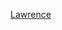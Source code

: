 {{US county navigation box
| template_name = 勞倫斯縣 (印地安納州)
| collapse_state = 
| listclass = hlist
| county = 勞倫斯縣
| state = 印地安納州

| map_image = Map of Indiana highlighting Lawrence County.svg
| map_caption = 
| map_size = 100x100

| seat = 貝德福德

| title1 = [[都市]]
| body1 = 
* [[貝德福德 (印地安納州)|貝德福德]]
* [[米切爾 (印地安納州)|米切爾]]

| title2 = [[鎮|市鎮]]
| body2  = 
* [[烏利蒂克 (印地安納州)|烏利蒂克]]

| title3 = [[行政鎮區]]
| body3  =
* [[博諾鎮區 (印地安納州勞倫斯縣)|博諾]]
* [[古斯里鎮區 (印地安納州勞倫斯縣)|古斯里]]
* [[印地安克里克鎮區 (印地安納州勞倫斯縣)|印地安克里克]]
* [[馬里昂鎮區 (印地安納州勞倫斯縣)|馬里昂]]
* [[馬歇爾鎮區 (印地安納州勞倫斯縣)|馬歇爾]]
* [[佩里鎮區 (印地安納州勞倫斯縣)|佩里]]
* [[普萊森特倫鎮區 (印地安納州勞倫斯縣)|普萊森特倫]]
* [[肖斯威克鎮區 (印地安納州勞倫斯縣)|肖斯威克]]
* [[斯派斯瓦利鎮區 (印地安納州勞倫斯縣)|斯派斯瓦利]]

| title4 = [[人口普查指定地區]]
| body4 = 
* [[阿沃卡 (印地安納州)|阿沃卡]]
* [[威廉斯 (印地安納州勞倫斯縣)|威廉斯]]

| title5 = [[非建制地區]]
| body5 = 
* [[巴特利茨維爾 (印地安納州)|巴特利茨維爾]]
* [[博諾 (印地安納州勞倫斯縣)|博諾]]
* [[布萊恩茨維爾 (印地安納州)|布萊恩茨維爾]]
* [[布達 (印地安納州)|布達]]
* [[考維維爾 (印地安納州)|考維維爾]]
* [[科克斯頓 (印地安納州)|科克斯頓]]
* [[東烏利蒂克 (印地安納州)|東烏利蒂克]]
* [[伊利 (印地安納州勞倫斯縣)|伊利]]
* [[尤里卡 (印地安納州勞倫斯縣)|尤里卡]]
* [[費耶特維爾 (印地安納州)|費耶特維爾]]
* [[里特納堡 (印地安納州)|里特納堡]]
* [[喬治亞 (印地安納州)|喬治亞]]
* [[古斯里 (印地安納州)|古斯里]]
* [[哈特利維爾 (印地安納州)|哈特利維爾]]
* [[赫爾頓維爾 (印地安納州)|赫爾頓維爾]]
* [[休倫 (印地安納州)|休倫]]
* [[猶大 (印地安納州)|猶大]]
* [[勞倫斯波特 (印地安納州)|勞倫斯波特]]
* [[利斯維爾 (印地安納州)|利斯維爾]]
* [[洛根 (印地安納州勞倫斯縣)|洛根]]
* [[穆爾斯敦 (印地安納州)|穆爾斯敦]]
* [[默多克 (印地安納州)|默多克]]
* [[尼德莫爾 (印地安納州勞倫斯縣)|尼德莫爾]]
* [[帕頓山 (印地安納州)|帕頓山]]
* [[皮爾勒斯 (印地安納州)|皮爾勒斯]]
* [[平胡克 (印地安納州勞倫斯縣)|平胡克]]
* [[波普科恩 (印地安納州)|波普科恩]]
* [[拉比特維爾 (印地安納州)|拉比特維爾]]
* [[紅山 (印地安納州)|紅山]]
* [[雷丁 (印地安納州)|雷丁]]
* [[里弗瓦爾 (印地安納州)|里弗瓦爾]]
* [[肖斯威克 (印地安納州)|肖斯威克]]
* [[錫爾弗維爾 (印地安納州)|錫爾弗維爾]]
* [[斯普林米爾村 (印地安納州)|斯普林米爾村]]
* [[斯普林維爾 (印地安納州勞倫斯縣)|斯普林維爾]]
* [[斯特姆 (印地安納州)|斯特姆]]
* [[斯托寧頓 (印地安納州)|斯托寧頓]]
* [[塔里公園 (印地安納州)|塔里公園]]
* [[通納爾頓 (印地安納州)|通納爾頓]]
* [[約基 (印地安納州)|約基]]
* [[澤爾馬 (印地安納州)|澤爾馬]]

| title6 = [[鬼鎮]]
| body6 = 
* [[達克霍洛 (印地安納州)|達克霍洛]]
* {{tsl|en|Dixonville, Indiana|迪克森維爾 (印地安納州)|迪克森維爾}}
* {{tsl|en|Palestine, Lawrence County, Indiana|巴勒斯坦 (印地安納州勞倫斯縣)|巴勒斯坦}}

}}<noinclude>
[[Category:印第安納州縣份導航模板|Lawrence]]
</noinclude>